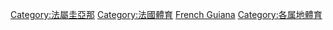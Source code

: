 [[Category:法屬圭亞那|Category:法屬圭亞那]]
[[Category:法國體育|Category:法國體育]]
[[Category:南美洲各國體育|French Guiana]]
[[Category:各属地體育|Category:各属地體育]]